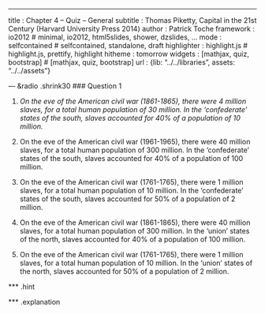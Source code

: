 ---
title       : Chapter 4 -- Quiz -- General
subtitle    : Thomas Piketty, Capital in the 21st Century (Harvard University Press 2014)
author      : Patrick Toche
framework   : io2012  # minimal, io2012, html5slides, shower, dzslides, ...
mode        : selfcontained  # selfcontained, standalone, draft
highlighter : highlight.js  # highlight.js, prettify, highlight
hitheme     : tomorrow
widgets     : [mathjax, quiz, bootstrap]   # [mathjax, quiz, bootstrap]
url         : {lib: "../../libraries", assets: "../../assets"}


--- &radio .shrink30
### Question 1

1. 
_On the eve of the American civil war (1861-1865), there were 4 million slaves, for a total human population of 30 million. In the 'confederate' states of the south, slaves accounted for 40% of a population of 10 million._
2. 
On the eve of the American civil war (1961-1965), there were 40 million slaves, for a total human population of 300 million. In the 'confederate' states of the south, slaves accounted for 40% of a population of 100 million.

3. 
On the eve of the American civil war (1761-1765), there were 1 million slaves, for a total human population of 10 million. In the 'confederate' states of the south, slaves accounted for 50% of a population of 2 million.

4. 
On the eve of the American civil war (1861-1865), there were 40 million slaves, for a total human population of 300 million. In the 'union' states of the north, slaves accounted for 40% of a population of 100 million.

5. 
On the eve of the American civil war (1761-1765), there were 1 million slaves, for a total human population of 10 million.  In the 'union' states of the north, slaves accounted for 50% of a population of 2 million.


*** .hint


*** .explanation




